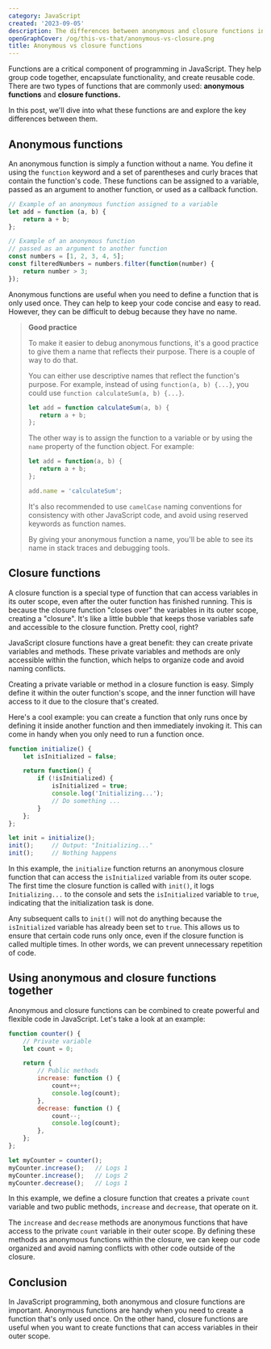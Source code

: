 ```yaml
---
category: JavaScript
created: '2023-09-05'
description: The differences between anonymous and closure functions in JavaScript
openGraphCover: /og/this-vs-that/anonymous-vs-closure.png
title: Anonymous vs closure functions
---
```


Functions are a critical component of programming in JavaScript. They help group code together, encapsulate functionality, and create reusable code. There are two types of functions that are commonly used: **anonymous functions** and **closure functions.**

In this post, we'll dive into what these functions are and explore the key differences between them.

## Anonymous functions

An anonymous function is simply a function without a name. You define it using the `function` keyword and a set of parentheses and curly braces that contain the function's code. These functions can be assigned to a variable, passed as an argument to another function, or used as a callback function.

```js
// Example of an anonymous function assigned to a variable
let add = function (a, b) {
    return a + b;
};

// Example of an anonymous function
// passed as an argument to another function
const numbers = [1, 2, 3, 4, 5];
const filteredNumbers = numbers.filter(function(number) {
    return number > 3;
});
```

Anonymous functions are useful when you need to define a function that is only used once. They can help to keep your code concise and easy to read. However, they can be difficult to debug because they have no name.

> **Good practice**
>
> To make it easier to debug anonymous functions, it's a good practice to give them a name that reflects their purpose. There is a couple of way to do that.
>
> You can either use descriptive names that reflect the function's purpose. For example, instead of using `function(a, b) {...}`, you could use `function calculateSum(a, b) {...}`.
>
> ```js
> let add = function calculateSum(a, b) {
>    return a + b;
> };
> ```
>
> The other way is to assign the function to a variable or by using the `name` property of the function object. For example:
>
> ```javascript
> let add = function(a, b) {
>    return a + b;
> };
>
> add.name = 'calculateSum';
> ```
>
> It's also recommended to use `camelCase` naming conventions for consistency with other JavaScript code, and avoid using reserved keywords as function names.
>
> By giving your anonymous function a name, you'll be able to see its name in stack traces and debugging tools.

## Closure functions

A closure function is a special type of function that can access variables in its outer scope, even after the outer function has finished running. This is because the closure function "closes over" the variables in its outer scope, creating a "closure". It's like a little bubble that keeps those variables safe and accessible to the closure function. Pretty cool, right?

JavaScript closure functions have a great benefit: they can create private variables and methods. These private variables and methods are only accessible within the function, which helps to organize code and avoid naming conflicts.

Creating a private variable or method in a closure function is easy. Simply define it within the outer function's scope, and the inner function will have access to it due to the closure that's created.

Here's a cool example: you can create a function that only runs once by defining it inside another function and then immediately invoking it. This can come in handy when you only need to run a function once.

```js
function initialize() {
    let isInitialized = false;

    return function() {
        if (!isInitialized) {
            isInitialized = true;
            console.log('Initializing...');
            // Do something ...
        }
    };
};

let init = initialize();
init();     // Output: "Initializing..."
init();     // Nothing happens
```

In this example, the `initialize` function returns an anonymous closure function that can access the `isInitialized` variable from its outer scope. The first time the closure function is called with `init()`, it logs `Initializing...` to the console and sets the `isInitialized` variable to `true`, indicating that the initialization task is done.

Any subsequent calls to `init()` will not do anything because the `isInitialized` variable has already been set to `true`. This allows us to ensure that certain code runs only once, even if the closure function is called multiple times. In other words, we can prevent unnecessary repetition of code.

## Using anonymous and closure functions together

Anonymous and closure functions can be combined to create powerful and flexible code in JavaScript. Let's take a look at an example:

```javascript
function counter() {
    // Private variable
    let count = 0;

    return {
        // Public methods
        increase: function () {
            count++;
            console.log(count);
        },
        decrease: function () {
            count--;
            console.log(count);
        },
    };
};

let myCounter = counter();
myCounter.increase();   // Logs 1
myCounter.increase();   // Logs 2
myCounter.decrease();   // Logs 1
```

In this example, we define a closure function that creates a private `count` variable and two public methods, `increase` and `decrease`, that operate on it.

The `increase` and `decrease` methods are anonymous functions that have access to the private `count` variable in their outer scope. By defining these methods as anonymous functions within the closure, we can keep our code organized and avoid naming conflicts with other code outside of the closure.

## Conclusion

In JavaScript programming, both anonymous and closure functions are important. Anonymous functions are handy when you need to create a function that's only used once. On the other hand, closure functions are useful when you want to create functions that can access variables in their outer scope.
